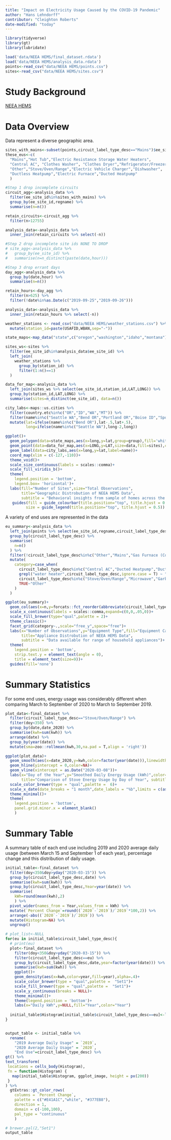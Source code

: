 ```yaml
---
title: "Impact on Electricity Usage Caused by the COVID-19 Pandemic"
author: "Hans Lehndorff"
contributor: "Cleighton Roberts"
date-modified: "today"
---
```


```r
library(tidyverse)
library(gt)
library(lubridate)

load('data/NEEA HEMS/final_dataset.rdata')
load('data/NEEA HEMS/analysis_data.rdata')
points<-read_csv("data/NEEA HEMS/points.csv")
sites<-read_csv("data/NEEA HEMS/sites.csv")
```

# Study Background

[NEEA HEMS](https://neea.org/data/nw-end-use-load-research-project)

# Data Overview

Data represent a diverse geographic area.

```r
sites_with_mains<-subset(points,circuit_label_type_desc=="Mains")$ee_site_id
these_eus<-c(
  "Mains","Hot Tub","Electric Resistance Storage Water Heaters",
  "Central AC", "Clothes Washer", "Clothes Dryer","Refrigerator/Freezer",
  "Other","Stove/Oven/Range","Electric Vehicle Charger","Dishwasher",
  "Ductless Heatpump","Electric Furnace","Ducted Heatpump"
  )

#Step 1 drop incomplete circuits
circuit_agg<-analysis_data %>% 
  filter(ee_site_id%in%sites_with_mains) %>% 
  group_by(ee_site_id,regname) %>% 
  summarise(n=n())

retain_circuits<-circuit_agg %>% 
  filter(n>12755)

analysis_data<-analysis_data %>% 
  inner_join(retain_circuits %>% select(-n))

#Step 2 drop incomplete site ids NONE TO DROP
# site_agg<-analysis_data %>% 
#   group_by(ee_site_id) %>% 
#   summarise(n=n_distinct(paste(date,hour)))

#Step 3 drop errant days
day_agg<-analysis_data %>% 
  group_by(date,hour) %>% 
  summarise(n=n())

retain_hours<-day_agg %>% 
  filter(n>625) %>% 
  filter(!date%in%as.Date(c("2019-09-25","2019-09-26")))

analysis_data<-analysis_data %>% 
  inner_join(retain_hours %>% select(-n))

weather_stations <- read_csv("data/NEEA HEMS/weather_stations.csv") %>% 
  mutate(station_id=paste(USAFID,WBAN,sep="-"))

state_maps<-map_data("state",c("oregon","washington","idaho","montana"))

sites_ws<-sites %>% 
  filter(ee_site_id%in%analysis_data$ee_site_id) %>% 
  left_join(
    weather_stations %>% 
      group_by(station_id) %>% 
      filter(1:n()==1)
  ) 

data_for_map<-analysis_data %>% 
  left_join(sites_ws %>% select(ee_site_id,station_id,LAT,LONG)) %>% 
  group_by(station_id,LAT,LONG) %>% 
  summarise(sites=n_distinct(ee_site_id), data=n())

city_labs<-maps::us.cities %>% 
  filter(country.etc%in%c("OR","ID","WA","MT")) %>% 
  filter(name%in%c("Seattle WA","Bend OR","Portland OR","Boise ID","Spokane WA","Missoula MT")) %>% 
  mutate(lat=ifelse(name%in%c("Bend OR"),lat-.5,lat+.5),
         long=ifelse(name%in%c("Seattle WA"),long-2,long))

ggplot()+
  geom_polygon(data=state_maps,aes(x=long,y=lat,group=group),fill='white',color='black')+
  geom_point(data=data_for_map,aes(x=LONG,y=LAT,size=data,fill=sites),color="black",shape=21,alpha=.5)+
  geom_label(data=city_labs,aes(x=long,y=lat,label=name))+
  coord_map(xlim = c(-127,-110))+
  theme_void()+
  scale_size_continuous(labels = scales::comma)+
  scale_fill_viridis_b()+
  theme(
    legend.position = 'bottom',
    legend.box= 'horizontal')+
  labs(fill="Number of Sites",size="Total Observations",
       title="Geographic Distrobution of NEEA HEMS Data",
       subtitle = "Behavioral insights from sample of homes across the Pacific Northwest")+
   guides(fill = guide_colourbar(title.position="top", title.hjust = 0.5),
         size = guide_legend(title.position="top", title.hjust = 0.5))


```

A variety of end uses are represented in the data

```r
eu_summary<-analysis_data %>% 
  left_join(points %>% select(ee_site_id,regname,circuit_label_type_desc)) %>% 
  group_by(circuit_label_type_desc) %>% 
  summarise(
    n=n()
  ) %>% 
  filter(!circuit_label_type_desc%in%c("Other","Mains","Gas Furnace (Component)")) %>% 
  mutate(
    category=case_when(
      circuit_label_type_desc%in%c("Central AC","Ducted Heatpump","Ductless Heatpump","Electric Baseboard Heaters","Other Zonal Heat","Electric Furnace") ~ "HVAC",
      grepl("water heater",circuit_label_type_desc,ignore.case = T) ~ "Water\nHeating",
      circuit_label_type_desc%in%c("Stove/Oven/Range","Microwave","Garbage Disposal","Dishwasher","Refrigerator/Freezer") ~ "Kitchen",
      TRUE~"Other"
    )
  )

ggplot(eu_summary)+
  geom_col(aes(x=n,y=forcats::fct_reorder(abbreviate(circuit_label_type_desc,30),n),fill=category))+
  scale_x_continuous(labels = scales::comma,expand=c(0,0,.05,0))+
  scale_fill_brewer(type="qual",palette = 2)+
  theme_classic()+
  facet_grid(category~.,scale="free_y",space="free")+
  labs(x="Number of Observations",y="Equipment Type",fill="Equipment Category",
       title="Appliance Distrobution of NEEA HEMS Data",
       subtitle = "Data available for range of household appliances")+
  theme(
    legend.position = 'bottom',
    strip.text.y = element_text(angle = 0),
    title = element_text(size=9))+
  guides(fill='none')
```

# Summary Statistics

For some end uses, energy usage was considerably different when comparing March to September of 2020 to March to September 2019.

```r

plot_data<-final_dataset %>% 
  filter(circuit_label_type_desc=="Stove/Oven/Range") %>% 
  filter(doy<350) %>% 
  group_by(date,date_2020) %>% 
  summarise(kwh=sum(kwh)) %>% 
  arrange(date) %>% 
  group_by(year(date)) %>% 
  mutate(sma=zoo::rollmean(kwh,30,na.pad = T,align = 'right'))

ggplot(plot_data)+
  geom_smooth(aes(x=date_2020,y=kwh,color=factor(year(date))),linewidth=1.5,method = 'loess',span=.17,se=F)+
  geom_hline(yintercept = 0,color=NA)+
  geom_vline(xintercept = as.Date("2020-03-08"))+
  labs(x="Day of the Year",y="Smoothed Daily Energy Usage (kWh)",color="Time Period",
       title="Comparison of Stove Energy Usage by Day of Year", subtitle = "Stove usage increased dramatically when the Pandemic started")+
  scale_color_brewer(type = "qual",palette =  6)+
  scale_x_date(date_breaks = "1 month",date_labels = "%b",limits = c(as.Date("2020-01-01"),as.Date("2020-09-01")))+
  theme_minimal()+
  theme(
    legend.position = 'bottom',
    panel.grid.minor.x = element_blank()
    )

```

# Summary Table

A summary table of each end use including 2019 and 2020 average daily usage (between March 15 and September 1 of each year), percentage change and this distribution of daily usage.

```r

initial_table<-final_dataset %>% 
  filter(doy<350&doy>yday("2020-03-15")) %>% 
  group_by(circuit_label_type_desc,date) %>% 
  summarise(kwh=sum(kwh)) %>% 
  group_by(circuit_label_type_desc,Year=year(date)) %>% 
  summarise(
    kWh=round(mean(kwh),2)
    ) %>% 
  pivot_wider(names_from = Year,values_from = kWh) %>% 
  mutate(`Percent Change`=round((`2020`-`2019`)/`2019`*100,2)) %>% 
  arrange(-abs((`2020`-`2019`)/`2019`)) %>% 
  mutate(Histogram=NA) %>% 
  ungroup()

# plot_list<-NULL
for(eu in initial_table$circuit_label_type_desc){
  # print(eu)
  plot<-final_dataset %>% 
    filter(doy<350&doy>yday("2020-03-15")) %>% 
    filter(circuit_label_type_desc==eu) %>% 
    group_by(circuit_label_type_desc,date,year=factor(year(date))) %>% 
    summarise(kwh=sum(kwh)) %>% 
    ggplot()+
    geom_density(aes(x=kwh,color=year,fill=year),alpha=.4)+
    scale_color_brewer(type = "qual",palette =  "Set1")+
    scale_fill_brewer(type = "qual",palette =  "Set1")+
    scale_y_continuous(breaks = NULL)+
    theme_minimal()+
    theme(legend.position = 'bottom')+
    labs(x="Daily kWh",y=NULL,fill="Year",color="Year")
  
  initial_table$Histogram[initial_table$circuit_label_type_desc==eu]<-list(plot)
}


output_table <- initial_table %>%
  rename(
    "2019 Average Daily Usage" = `2019`,
    "2020 Average Daily Usage" = `2020`,
    "End Use"=circuit_label_type_desc) %>% 
gt() %>%
text_transform(
 locations = cells_body(Histogram),
 fn = function(Histogram) {
   map(initial_table$Histogram, ggplot_image, height = px(200))
 }
) %>% 
  gtExtras::gt_color_rows(
    columns = `Percent Change`,
    palette = c("#E41A1C","white", "#377EB8"),
    direction = 1,
    domain = c(-100,100),
    pal_type = "continuous"
    )

# brewer.pal(2,"Set1")
output_table


```
